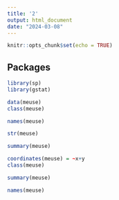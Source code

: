 ```yaml
---
title: '2'
output: html_document
date: "2024-03-08"
---
```


```r
knitr::opts_chunk$set(echo = TRUE)
```

## Packages
```r
library(sp)
library(gstat)
```

```r
data(meuse)
class(meuse)
```

```r
names(meuse)

```

```r
str(meuse)
```

```r
summary(meuse)

```

```r
coordinates(meuse) = ~x+y
class(meuse)
```

```r
summary(meuse)
```

```r
names(meuse)
```

```r
```

```r
```

```r
```

```r
```

```r
```

```r
```

```r
```

```r
```

```r
```

```r
```

```r
```

```r
```

```r
```

```r
```

```r
```

```r
```

```r
```

```r
```

```r
```

```r
```

```r
```

```r
```

```r
```

```r
```

```r
```

```r
```

```r
```

```r
```

```r
```

```r
```

```r
```

```r
```

```r
```

```r
```

```r
```

```r
```

```r
```

```r
```

```r
```

```r
```

```r
```

```r
```

```r
```

```r
```

```r
```

```r
```

```r
```

```r
```

```r
```

```r
```

```r
```

```r
```
